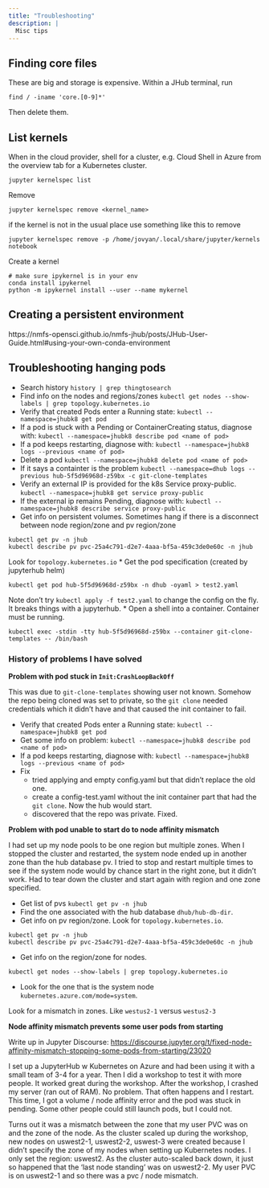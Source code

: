 ```yaml
---
title: "Troubleshooting"
description: |
  Misc tips
---
```


## Finding core files

These are big and storage is expensive. Within a JHub terminal, run

```
find / -iname 'core.[0-9]*'
```

Then delete them.

## List kernels

When in the cloud provider, shell for a cluster, e.g. Cloud Shell in Azure from the overview tab for a Kubernetes cluster.

```
jupyter kernelspec list
```

Remove

```
jupyter kernelspec remove <kernel_name>
```
if the kernel is not in the usual place use something like this to remove
```
jupyter kernelspec remove -p /home/jovyan/.local/share/jupyter/kernels notebook
```

Create a kernel

```
# make sure ipykernel is in your env
conda install ipykernel
python -m ipykernel install --user --name mykernel
```

## Creating a persistent environment

https://nmfs-opensci.github.io/nmfs-jhub/posts/JHub-User-Guide.html#using-your-own-conda-environment


## Troubleshooting hanging pods

* Search history `history | grep thingtosearch`
* Find info on the nodes and regions/zones `kubectl get nodes --show-labels | grep topology.kubernetes.io`
* Verify that created Pods enter a Running state: `kubectl --namespace=jhubk8 get pod`
* If a pod is stuck with a Pending or ContainerCreating status, diagnose with: `kubectl --namespace=jhubk8 describe pod <name of pod>`
* If a pod keeps restarting, diagnose with: `kubectl --namespace=jhubk8 logs --previous <name of pod>`
* Delete a pod `kubectl --namespace=jhubk8 delete pod <name of pod>`
* If it says a containter is the problem `kubectl --namespace=dhub logs --previous hub-5f5d96968d-z59bx -c git-clone-templates`
* Verify an external IP is provided for the k8s Service proxy-public. `kubectl --namespace=jhubk8 get service proxy-public`
* If the external ip remains Pending, diagnose with: `kubectl --namespace=jhubk8 describe service proxy-public`
* Get info on persistent volumes. Sometimes hang if there is a disconnect between node region/zone and pv region/zone
```
kubectl get pv -n jhub
kubectl describe pv pvc-25a4c791-d2e7-4aaa-bf5a-459c3de0e60c -n jhub
```
Look for `topology.kubernetes.io`
* Get the pod specification (created by jupyterhub helm)
```
kubectl get pod hub-5f5d96968d-z59bx -n dhub -oyaml > test2.yaml
```
Note don't try `kubectl apply -f test2.yaml` to change the config on the fly. It breaks things with a jupyterhub.
* Open a shell into a container. Container must be running.
```
kubectl exec -stdin -tty hub-5f5d96968d-z59bx --container git-clone-templates -- /bin/bash
```

### History of problems I have solved

**Problem with pod stuck in `Init:CrashLoopBackOff`**

This was due to `git-clone-templates` showing user not known. Somehow the repo being cloned was set to private, so the `git clone` needed credentials which it didn't have and that caused the init container to fail.

* Verify that created Pods enter a Running state: `kubectl --namespace=jhubk8 get pod`
* Get some info on problem: `kubectl --namespace=jhubk8 describe pod <name of pod>`
* If a pod keeps restarting, diagnose with: `kubectl --namespace=jhubk8 logs --previous <name of pod>`
* Fix
  - tried applying and empty config.yaml but that didn't replace the old one.
  - create a config-test.yaml without the init container part that had the `git clone`. Now the hub would start.
  - discovered that the repo was private. Fixed.
  
**Problem with pod unable to start do to node affinity mismatch**

I had set up my node pools to be one region but multiple zones. When I stopped the cluster and restarted, the system node ended up in another zone than the hub database pv. I tried to stop and restart multiple times to see if the system node would by chance start in the right zone, but it didn't work. Had to tear down the cluster and start again with region and one zone specified.

* Get list of pvs `kubectl get pv -n jhub`
* Find the one associated with the hub database `dhub/hub-db-dir`.
* Get info on pv region/zone. Look for `topology.kubernetes.io`.
```
kubectl get pv -n jhub
kubectl describe pv pvc-25a4c791-d2e7-4aaa-bf5a-459c3de0e60c -n jhub
```
* Get info on the region/zone for nodes. 
```
kubectl get nodes --show-labels | grep topology.kubernetes.io
```
* Look for the one that is the system node `kubernetes.azure.com/mode=system`.

Look for a mismatch in zones. Like `westus2-1` versus `westus2-3`



**Node affinity mismatch prevents some user pods from starting**

Write up in Jupyter Discourse: [https://discourse.jupyter.org/t/fixed-node-affinity-mismatch-stopping-some-pods-from-starting/23020](https://discourse.jupyter.org/t/fixed-node-affinity-mismatch-stopping-some-pods-from-starting/23020)

I set up a JupyterHub w Kubernetes on Azure and had been using it with a small team of 3-4 for a year. Then I did a workshop to test it with more people. It worked great during the workshop. After the workshop, I crashed my server (ran out of RAM). No problem. That often happens and I restart. This time, I got a volume / node affinity error and the pod was stuck in pending. Some other people could still launch pods, but I could not.

Turns out it was a mismatch between the zone that my user PVC was on and the zone of the node. As the cluster scaled up during the workshop, new nodes on uswest2-1, uswest2-2, uswest-3 were created because I didn’t specify the zone of my nodes when setting up Kubernetes nodes. I only set the region: uswest2. As the cluster auto-scaled back down, it just so happened that the ‘last node standing’ was on uswest2-2. My user PVC is on uswest2-1 and so there was a pvc / node mismatch.

